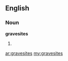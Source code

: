 ==English==

===Noun===
'''gravesites'''

# {{plural of|[[gravesite]]}}

[[ar:gravesites]]
[[my:gravesites]]